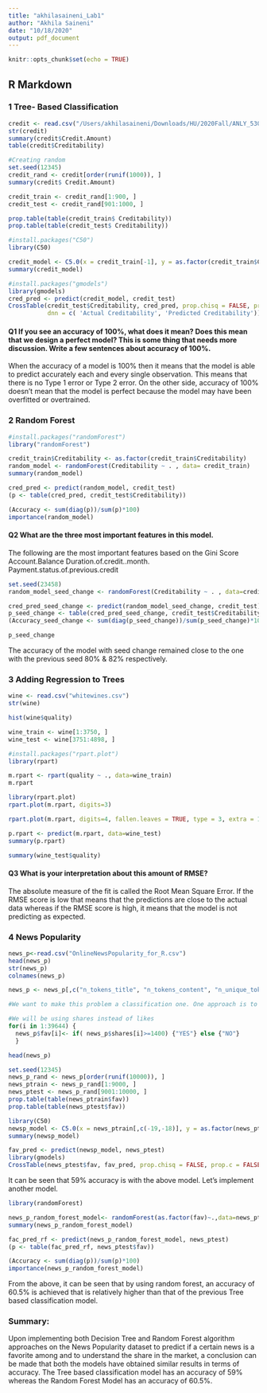 ```yaml
---
title: "akhilasaineni_Lab1"
author: "Akhila Saineni"
date: "10/18/2020"
output: pdf_document
---
```


```r
knitr::opts_chunk$set(echo = TRUE)
```

## R Markdown

### 1 Tree- Based Classification

```r
credit <- read.csv("/Users/akhilasaineni/Downloads/HU/2020Fall/ANLY_530_MachineLearning1/Lab1/credit.csv") 
str(credit)
summary(credit$Credit.Amount)
table(credit$Creditability)

#Creating random 
set.seed(12345) 
credit_rand <- credit[order(runif(1000)), ]
summary(credit$ Credit.Amount)

credit_train <- credit_rand[1:900, ] 
credit_test <- credit_rand[901:1000, ]

prop.table(table(credit_train$ Creditability))
prop.table(table(credit_test$ Creditability))

#install.packages("C50")
library(C50)

credit_model <- C5.0(x = credit_train[-1], y = as.factor(credit_train$Creditability)) 
summary(credit_model)

#install.packages("gmodels")
library(gmodels)
cred_pred <- predict(credit_model, credit_test)
CrossTable(credit_test$Creditability, cred_pred, prop.chisq = FALSE, prop.c = FALSE, prop.r = FALSE, 
           dnn = c( 'Actual Creditability', 'Predicted Creditability'))
```

#### Q1 If you see an accuracy of 100%, what does it mean? Does this mean that we design a perfect model? This is some thing that needs more discussion. Write a few sentences about accuracy of 100%.

When the accuracy of a model is 100% then it means that the model is able to predict accurately each and every single observation. This means that there is no Type 1 error or Type 2 error. On the other side, accuracy of 100% doesn't mean that the model is perfect because the model may have been overfitted or overtrained. 

### 2 Random Forest

```r
#install.packages("randomForest") 
library("randomForest")

credit_train$Creditability <- as.factor(credit_train$Creditability) 
random_model <- randomForest(Creditability ~ . , data= credit_train) 
summary(random_model)

cred_pred <- predict(random_model, credit_test) 
(p <- table(cred_pred, credit_test$Creditability))

(Accuracy <- sum(diag(p))/sum(p)*100) 
importance(random_model)
```

#### Q2 What are the three most important features in this model.

The following are the most important features based on the Gini Score 
Account.Balance 
Duration.of.credit..month. 
Payment.status.of.previous.credit

```r
set.seed(23458) 
random_model_seed_change <- randomForest(Creditability ~ . , data=credit_train) 

cred_pred_seed_change <- predict(random_model_seed_change, credit_test) 
p_seed_change <- table(cred_pred_seed_change, credit_test$Creditability) 
(Accuracy_seed_change <- sum(diag(p_seed_change))/sum(p_seed_change)*100)

p_seed_change
```

The accuracy of the model with seed change remained close to the one with the previous seed 80% & 82% respectively.

### 3 Adding Regression to Trees

```r
wine <- read.csv("whitewines.csv") 
str(wine)

hist(wine$quality)

wine_train <- wine[1:3750, ] 
wine_test <- wine[3751:4898, ] 

#install.packages("rpart.plot") 
library(rpart)

m.rpart <- rpart(quality ~ ., data=wine_train) 
m.rpart

library(rpart.plot)
rpart.plot(m.rpart, digits=3)

rpart.plot(m.rpart, digits=4, fallen.leaves = TRUE, type = 3, extra = 101)

p.rpart <- predict(m.rpart, data=wine_test) 
summary(p.rpart)

summary(wine_test$quality)
```

#### Q3 What is your interpretation about this amount of RMSE?

The absolute measure of the fit is called the Root Mean Square Error. If the RMSE score is low that means that the predictions are close to the actual data whereas if the RMSE score is high, it means that the model is not predicting as expected.

### 4 News Popularity

```r
news_p<-read.csv("OnlineNewsPopularity_for_R.csv") 
head(news_p)
str(news_p) 
colnames(news_p)

news_p <- news_p[,c("n_tokens_title", "n_tokens_content", "n_unique_tokens", "n_non_stop_words", "num_hrefs","num_self_hrefs", "num_imgs", "num_videos","average_token_length", "num_keywords", "kw_max_max", "global_sentiment_polarity", "avg_positive_polarity", "title_subjectivity", "title_sentiment_polarity", "abs_title_subjectivity", "abs_title_sentiment_polarity", "shares")]

#We want to make this problem a classification one. One approach is to make any piece of article more than 1400 likes as a favorite one

#We will be using shares instead of likes 
for(i in 1:39644) { 
  news_p$fav[i]<- if( news_p$shares[i]>=1400) {"YES"} else {"NO"} 
  } 

head(news_p)

set.seed(12345) 
news_p_rand <- news_p[order(runif(10000)), ] 
news_ptrain <- news_p_rand[1:9000, ] 
news_ptest <- news_p_rand[9001:10000, ] 
prop.table(table(news_ptrain$fav))
prop.table(table(news_ptest$fav))

library(C50) 
newsp_model <- C5.0(x = news_ptrain[,c(-19,-18)], y = as.factor(news_ptrain$fav))
summary(newsp_model)

fav_pred <- predict(newsp_model, news_ptest) 
library(gmodels) 
CrossTable(news_ptest$fav, fav_pred, prop.chisq = FALSE, prop.c = FALSE, prop.r = FALSE, dnn = c( 'Actual Favorite', 'Predicted Favorite'))
```

It can be seen that 59% accuracy is with the above model. Let's implement another model.

```r

library(randomForest)

news_p_random_forest_model<- randomForest(as.factor(fav)~.,data=news_ptrain[,-18]) 
summary(news_p_random_forest_model)

fac_pred_rf <- predict(news_p_random_forest_model, news_ptest)
(p <- table(fac_pred_rf, news_ptest$fav))

(Accuracy <- sum(diag(p))/sum(p)*100)
importance(news_p_random_forest_model)
```

From the above, it can be seen that by using random forest, an accuracy of 60.5% is achieved that is relatively higher than that of the previous Tree based classification model. 

### Summary:

Upon implementing both Decision Tree and Random Forest algorithm approaches on the News Popularity dataset to predict if a certain news is a favorite among and to understand the share in the market, a conclusion can be made that both the models have obtained similar results in terms of accuracy. The Tree based classification model has an accuracy of 59% whereas the Random Forest Model has an accuracy of 60.5%.














